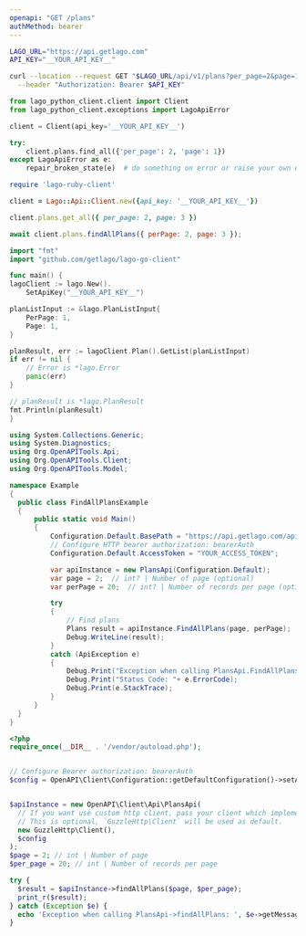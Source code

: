 ```yaml
---
openapi: "GET /plans"
authMethod: bearer
---
```


<RequestExample>

```bash cURL
LAGO_URL="https://api.getlago.com"
API_KEY="__YOUR_API_KEY__"

curl --location --request GET "$LAGO_URL/api/v1/plans?per_page=2&page=1" \
  --header "Authorization: Bearer $API_KEY"
```

```python Python
from lago_python_client.client import Client
from lago_python_client.exceptions import LagoApiError

client = Client(api_key='__YOUR_API_KEY__')

try:
    client.plans.find_all({'per_page': 2, 'page': 1})
except LagoApiError as e:
    repair_broken_state(e)  # do something on error or raise your own exception
```

```ruby Ruby
require 'lago-ruby-client'

client = Lago::Api::Client.new({api_key: '__YOUR_API_KEY__'})

client.plans.get_all({ per_page: 2, page: 3 })
```

```js Javascript
await client.plans.findAllPlans({ perPage: 2, page: 3 });
```

```go Go
import "fmt"
import "github.com/getlago/lago-go-client"

func main() {
lagoClient := lago.New().
    SetApiKey("__YOUR_API_KEY__")

planListInput := &lago.PlanListInput{
    PerPage: 1,
    Page: 1,
}

planResult, err := lagoClient.Plan().GetList(planListInput)
if err != nil {
    // Error is *lago.Error
    panic(err)
}

// planResult is *lago.PlanResult
fmt.Println(planResult)
}
```

```csharp C#
using System.Collections.Generic;
using System.Diagnostics;
using Org.OpenAPITools.Api;
using Org.OpenAPITools.Client;
using Org.OpenAPITools.Model;

namespace Example
{
  public class FindAllPlansExample
  {
      public static void Main()
      {
          Configuration.Default.BasePath = "https://api.getlago.com/api/v1";
          // Configure HTTP bearer authorization: bearerAuth
          Configuration.Default.AccessToken = "YOUR_ACCESS_TOKEN";

          var apiInstance = new PlansApi(Configuration.Default);
          var page = 2;  // int? | Number of page (optional) 
          var perPage = 20;  // int? | Number of records per page (optional) 

          try
          {
              // Find plans
              Plans result = apiInstance.FindAllPlans(page, perPage);
              Debug.WriteLine(result);
          }
          catch (ApiException e)
          {
              Debug.Print("Exception when calling PlansApi.FindAllPlans: " + e.Message );
              Debug.Print("Status Code: "+ e.ErrorCode);
              Debug.Print(e.StackTrace);
          }
      }
  }
}
```

```php PHP
<?php
require_once(__DIR__ . '/vendor/autoload.php');


// Configure Bearer authorization: bearerAuth
$config = OpenAPI\Client\Configuration::getDefaultConfiguration()->setAccessToken('YOUR_ACCESS_TOKEN');


$apiInstance = new OpenAPI\Client\Api\PlansApi(
  // If you want use custom http client, pass your client which implements `GuzzleHttp\ClientInterface`.
  // This is optional, `GuzzleHttp\Client` will be used as default.
  new GuzzleHttp\Client(),
  $config
);
$page = 2; // int | Number of page
$per_page = 20; // int | Number of records per page

try {
  $result = $apiInstance->findAllPlans($page, $per_page);
  print_r($result);
} catch (Exception $e) {
  echo 'Exception when calling PlansApi->findAllPlans: ', $e->getMessage(), PHP_EOL;
}
```

</RequestExample>